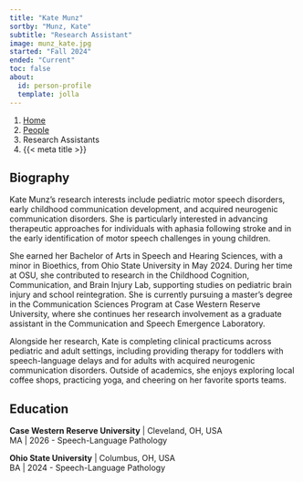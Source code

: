 ```yaml
---
title: "Kate Munz"
sortby: "Munz, Kate"
subtitle: "Research Assistant"
image: munz_kate.jpg
started: "Fall 2024"
ended: "Current"
toc: false
about:
  id: person-profile
  template: jolla
---
```


```{=html}
<nav aria-label="breadcrumb">
  <ol class="breadcrumb">
    <li class="breadcrumb-item"><a href="../../index.html">Home</a></li>
    <li class="breadcrumb-item"><a href="../../people.html">People</a></li>
    <li class="breadcrumb-item active">Research Assistants</li>
    <li class="breadcrumb-item active" aria-current="page">{{< meta title >}}</li>
  </ol>
</nav>
```
::: {#person-profile}
## Biography

Kate Munz’s research interests include pediatric motor speech disorders, early childhood communication development, and acquired neurogenic communication disorders. She is particularly interested in advancing therapeutic approaches for individuals with aphasia following stroke and in the early identification of motor speech challenges in young children.

She earned her Bachelor of Arts in Speech and Hearing Sciences, with a minor in Bioethics, from Ohio State University in May 2024. During her time at OSU, she contributed to research in the Childhood Cognition, Communication, and Brain Injury Lab, supporting studies on pediatric brain injury and school reintegration. She is currently pursuing a master’s degree in the Communication Sciences Program at Case Western Reserve University, where she continues her research involvement as a graduate assistant in the Communication and Speech Emergence Laboratory.

Alongside her research, Kate is completing clinical practicums across pediatric and adult settings, including providing therapy for toddlers with speech-language delays and for adults with acquired neurogenic communication disorders. Outside of academics, she enjoys exploring local coffee shops, practicing yoga, and cheering on her favorite sports teams.

## Education

**Case Western Reserve University** \| Cleveland, OH, USA<br /> MA \| 2026
  - Speech-Language Pathology

**Ohio State University** \| Columbus, OH, USA<br /> BA \| 2024 
  - Speech-Language Pathology
:::
